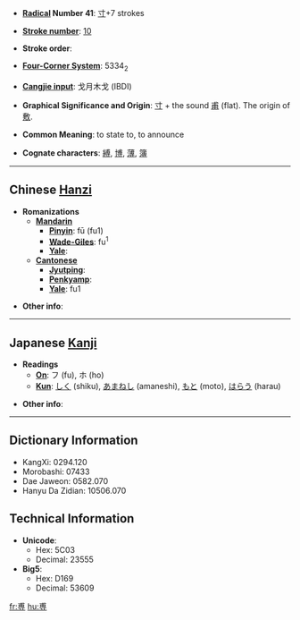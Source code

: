 * '''[[Wiktionary:Chinese radical index| Radical]] Number 41''': [[Wiktionary:Chinese radical index 寸|寸]]+7 strokes

* '''[[Wiktionary:Chinese total strokes index|Stroke number]]''': [[Wiktionary:Chinese total strokes index 10|10]]

* '''Stroke order''': 

* '''[[Wiktionary:Chinese four corner index|Four-Corner System]]''': 5334<sub>2</sub>

* '''[[Wiktionary:Chinese Cangjie index|Cangjie input]]''': 戈月木戈 (IBDI)

* '''Graphical Significance and Origin''': [[寸]] + the sound [[甫]] (flat). The origin of [[敷]].

* '''Common Meaning''': to state to, to announce

* '''Cognate characters''': [[縛]], [[博]], [[薄]], [[簿]]

----

== Chinese [[Hanzi]] ==

* '''Romanizations'''
** '''[[Mandarin]]'''
*** '''[[Pinyin]]''': fū (fu1)
*** '''[[Wade-Giles]]''': fu<sup>1</sup>
*** '''[[Yale]]''': 
** '''[[Cantonese]]'''
*** '''[[Jyutping]]''':
*** '''[[Penkyamp]]''': 
*** '''[[Yale]]''': fu1

* '''Other info''': 

----

== Japanese [[Kanji]] ==

* '''Readings'''
** '''[[On]]''': フ (fu), ホ (ho)
** '''[[Kun]]''': [[しく]] (shiku), [[あまねし]] (amaneshi), [[もと]] (moto), [[はらう]] (harau)

* '''Other info''':  

----

== Dictionary Information ==

* KangXi: 0294.120
* Morobashi: 07433
* Dae Jaweon: 0582.070
* Hanyu Da Zidian: 10506.070

== Technical Information ==

* '''Unicode''':
** Hex: 5C03
** Decimal: 23555
* '''Big5''':
** Hex: D169
** Decimal: 53609

[[fr:尃]]
[[hu:尃]]